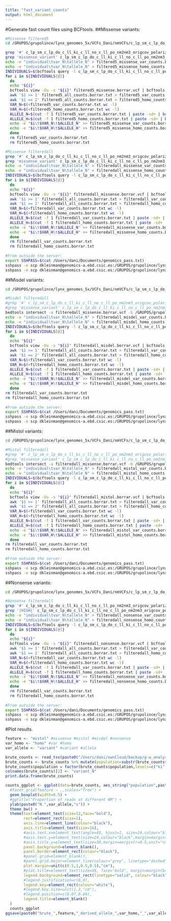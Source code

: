 ```yaml
---
title: "fast_variant_counts"
output: html_document
---
```


#Generate fast count files using BCFtools.
##Missense variants:
```bash

#Missense filtered5
cd /GRUPOS/grupolince/lynx_genomes_5x/VCFs_Dani/nmVCFs/c_lp_sm_c_lp_do_c_ll_ki_c_ll_no_c_ll_po_nm2nm3_origcov/annotation

grep '#' c_lp_sm_c_lp_do_c_ll_ki_c_ll_no_c_ll_po_nm2nm3_origcov_polarized_filtered5_SNP.lr_ann.vcf > filtered5_missense.borrar.vcf
grep 'missense_variant' c_lp_sm_c_lp_do_c_ll_ki_c_ll_no_c_ll_po_nm2nm3_origcov_polarized_filtered5_SNP.lr_ann.vcf >> filtered5_missense.borrar.vcf
echo -e "individual\tvar_N\tallele_N" > filtered5_missense_var_counts.borrar.txt
echo -e "individual\tvar_N\tallele_N" > filtered5_missense_homo_counts.borrar.txt
INDIVIDUALS=$(bcftools query -l c_lp_sm_c_lp_do_c_ll_ki_c_ll_no_c_ll_po_nm2nm3_origcov_polarized_filtered5_SNP.lr_ann.vcf)
for i in ${INDIVIDUALS[@]}
  do
  echo "${i}"
  bcftools view -Ou -s "${i}" filtered5_missense.borrar.vcf | bcftools query -f '%INFO/AC\t%INFO/AN[\t%GT]\n' > filtered5_all_counts.borrar.txt
  awk '$1 >= 1' filtered5_all_counts.borrar.txt > filtered5_var_counts.borrar.txt
  awk '$1 == 2' filtered5_all_counts.borrar.txt > filtered5_homo_counts.borrar.txt
  VAR_N=$(<filtered5_var_counts.borrar.txt wc -l)  
  VAR_H=$(<filtered5_homo_counts.borrar.txt wc -l)
  ALLELE_N=$(cut -f 1 filtered5_var_counts.borrar.txt | paste -sd+ | bc)
  ALLELE_H=$(cut -f 1 filtered5_homo_counts.borrar.txt | paste -sd+ | bc)
  echo -e "$i\t$VAR_N\t$ALLELE_N" >> filtered5_missense_var_counts.borrar.txt
  echo -e "$i\t$VAR_H\t$ALLELE_H" >> filtered5_missense_homo_counts.borrar.txt
  done
  rm filtered5_var_counts.borrar.txt
  rm filtered5_homo_counts.borrar.txt

#Missense filteredall
grep '#' c_lp_sm_c_lp_do_c_ll_ki_c_ll_no_c_ll_po_nm2nm3_origcov_polarized_filteredall_variants_SNP.lr_ann.vcf > filteredall_missense.borrar.vcf
grep 'missense_variant' c_lp_sm_c_lp_do_c_ll_ki_c_ll_no_c_ll_po_nm2nm3_origcov_polarized_filteredall_variants_SNP.lr_ann.vcf >> filteredall_missense.borrar.vcf
echo -e "individual\tvar_N\tallele_N" > filteredall_missense_var_counts.borrar.txt
echo -e "individual\tvar_N\tallele_N" > filteredall_missense_homo_counts.borrar.txt
INDIVIDUALS=$(bcftools query -l c_lp_sm_c_lp_do_c_ll_ki_c_ll_no_c_ll_po_nm2nm3_origcov_polarized_filteredall_variants_SNP.lr_ann.vcf)
for i in ${INDIVIDUALS[@]}
  do
  echo "${i}"
  bcftools view -Ou -s "${i}" filteredall_missense.borrar.vcf | bcftools query -f '%INFO/AC\t%INFO/AN[\t%GT]\n' > filteredall_all_counts.borrar.txt
  awk '$1 >= 1' filteredall_all_counts.borrar.txt > filteredall_var_counts.borrar.txt
  awk '$1 == 2' filteredall_all_counts.borrar.txt > filteredall_homo_counts.borrar.txt
  VAR_N=$(<filteredall_var_counts.borrar.txt wc -l)  
  VAR_H=$(<filteredall_homo_counts.borrar.txt wc -l)
  ALLELE_N=$(cut -f 1 filteredall_var_counts.borrar.txt | paste -sd+ | bc)
  ALLELE_H=$(cut -f 1 filteredall_homo_counts.borrar.txt | paste -sd+ | bc)
  echo -e "$i\t$VAR_N\t$ALLELE_N" >> filteredall_missense_var_counts.borrar.txt
  echo -e "$i\t$VAR_H\t$ALLELE_H" >> filteredall_missense_homo_counts.borrar.txt
  done
  rm filteredall_var_counts.borrar.txt
  rm filteredall_homo_counts.borrar.txt
  
#From outside the server:
export SSHPASS=$(cat /Users/dani/Documents/genomics_pass.txt)
sshpass -e scp dkleinman@genomics-a.ebd.csic.es:/GRUPOS/grupolince/lynx_genomes_5x/VCFs_Dani/nmVCFs/c_lp_sm_c_lp_do_c_ll_ki_c_ll_no_c_ll_po_nm2nm3_origcov/annotation/filteredall_missense_var_counts.borrar.txt /Users/dani/ownCloud/backup/g-w_analysis/genetic_load/snpeff_summary_ratios
sshpass -e scp dkleinman@genomics-a.ebd.csic.es:/GRUPOS/grupolince/lynx_genomes_5x/VCFs_Dani/nmVCFs/c_lp_sm_c_lp_do_c_ll_ki_c_ll_no_c_ll_po_nm2nm3_origcov/annotation/filteredall_missense_homo_counts.borrar.txt /Users/dani/ownCloud/backup/g-w_analysis/genetic_load/snpeff_summary_ratios
```

##Misdel variants:
```bash

cd /GRUPOS/grupolince/lynx_genomes_5x/VCFs_Dani/nmVCFs/c_lp_sm_c_lp_do_c_ll_ki_c_ll_no_c_ll_po_nm2nm3_origcov/annotation

#Misdel filteredall
#grep '#' c_lp_sm_c_lp_do_c_ll_ki_c_ll_no_c_ll_po_nm2nm3_origcov_polarized_filteredall_variants_SNP.lr_ann.vcf > filteredall_missense.borrar.vcf
#grep 'missense_variant' c_lp_sm_c_lp_do_c_ll_ki_c_ll_no_c_ll_po_nm2nm3_origcov_polarized_filteredall_variants_SNP.lr_ann.vcf >> filteredall_missense.borrar.vcf
bedtools intersect -a filteredall_missense.borrar.vcf -b /GRUPOS/grupolince/lynx_genomes_5x/VCFs_Dani/nmVCFs/c_lp_sm_c_lp_do_c_ll_ki_c_ll_no_c_ll_po_nm2nm3_origcov/annotation/provean/missense_variants_provean_scores_deleterious.txt -header > filteredall_misdel.borrar.vcf
echo -e "individual\tvar_N\tallele_N" > filteredall_misdel_var_counts.borrar.txt
echo -e "individual\tvar_N\tallele_N" > filteredall_misdel_homo_counts.borrar.txt
INDIVIDUALS=$(bcftools query -l c_lp_sm_c_lp_do_c_ll_ki_c_ll_no_c_ll_po_nm2nm3_origcov_polarized_filteredall_variants_SNP.lr_ann.vcf)
for i in ${INDIVIDUALS[@]}
  do
  echo "${i}"
  bcftools view -Ou -s "${i}" filteredall_misdel.borrar.vcf | bcftools query -f '%INFO/AC\t%INFO/AN[\t%GT]\n' > filteredall_all_counts.borrar.txt
  awk '$1 >= 1' filteredall_all_counts.borrar.txt > filteredall_var_counts.borrar.txt
  awk '$1 == 2' filteredall_all_counts.borrar.txt > filteredall_homo_counts.borrar.txt
  VAR_N=$(<filteredall_var_counts.borrar.txt wc -l)  
  VAR_H=$(<filteredall_homo_counts.borrar.txt wc -l)
  ALLELE_N=$(cut -f 1 filteredall_var_counts.borrar.txt | paste -sd+ | bc)
  ALLELE_H=$(cut -f 1 filteredall_homo_counts.borrar.txt | paste -sd+ | bc)
  echo -e "$i\t$VAR_N\t$ALLELE_N" >> filteredall_misdel_var_counts.borrar.txt
  echo -e "$i\t$VAR_H\t$ALLELE_H" >> filteredall_misdel_homo_counts.borrar.txt
  done
rm filteredall_var_counts.borrar.txt
rm filteredall_homo_counts.borrar.txt
  
#From outside the server:
export SSHPASS=$(cat /Users/dani/Documents/genomics_pass.txt)
sshpass -e scp dkleinman@genomics-a.ebd.csic.es:/GRUPOS/grupolince/lynx_genomes_5x/VCFs_Dani/nmVCFs/c_lp_sm_c_lp_do_c_ll_ki_c_ll_no_c_ll_po_nm2nm3_origcov/annotation/filteredall_misdel_var_counts.borrar.txt /Users/dani/ownCloud/backup/g-w_analysis/genetic_load/snpeff_summary_ratios
sshpass -e scp dkleinman@genomics-a.ebd.csic.es:/GRUPOS/grupolince/lynx_genomes_5x/VCFs_Dani/nmVCFs/c_lp_sm_c_lp_do_c_ll_ki_c_ll_no_c_ll_po_nm2nm3_origcov/annotation/filteredall_misdel_homo_counts.borrar.txt /Users/dani/ownCloud/backup/g-w_analysis/genetic_load/snpeff_summary_ratios

```

##Mistol variants:
```bash

cd /GRUPOS/grupolince/lynx_genomes_5x/VCFs_Dani/nmVCFs/c_lp_sm_c_lp_do_c_ll_ki_c_ll_no_c_ll_po_nm2nm3_origcov/annotation

#Mistol filteredall
#grep '#' c_lp_sm_c_lp_do_c_ll_ki_c_ll_no_c_ll_po_nm2nm3_origcov_polarized_filteredall_variants_SNP.lr_ann.vcf > filteredall_missense.borrar.vcf
#grep 'missense_variant' c_lp_sm_c_lp_do_c_ll_ki_c_ll_no_c_ll_po_nm2nm3_origcov_polarized_filteredall_variants_SNP.lr_ann.vcf >> filteredall_missense.borrar.vcf
bedtools intersect -a filteredall_missense.borrar.vcf -b /GRUPOS/grupolince/lynx_genomes_5x/VCFs_Dani/nmVCFs/c_lp_sm_c_lp_do_c_ll_ki_c_ll_no_c_ll_po_nm2nm3_origcov/annotation/provean/missense_variants_provean_scores_tolerated.txt -header > filteredall_mistol.borrar.vcf
echo -e "individual\tvar_N\tallele_N" > filteredall_mistol_var_counts.borrar.txt
echo -e "individual\tvar_N\tallele_N" > filteredall_mistol_homo_counts.borrar.txt
INDIVIDUALS=$(bcftools query -l c_lp_sm_c_lp_do_c_ll_ki_c_ll_no_c_ll_po_nm2nm3_origcov_polarized_filteredall_variants_SNP.lr_ann.vcf)
for i in ${INDIVIDUALS[@]}
  do
  echo "${i}"
  bcftools view -Ou -s "${i}" filteredall_mistol.borrar.vcf | bcftools query -f '%INFO/AC\t%INFO/AN[\t%GT]\n' > filteredall_all_counts.borrar.txt
  awk '$1 >= 1' filteredall_all_counts.borrar.txt > filteredall_var_counts.borrar.txt
  awk '$1 == 2' filteredall_all_counts.borrar.txt > filteredall_homo_counts.borrar.txt
  VAR_N=$(<filteredall_var_counts.borrar.txt wc -l)  
  VAR_H=$(<filteredall_homo_counts.borrar.txt wc -l)
  ALLELE_N=$(cut -f 1 filteredall_var_counts.borrar.txt | paste -sd+ | bc)
  ALLELE_H=$(cut -f 1 filteredall_homo_counts.borrar.txt | paste -sd+ | bc)
  echo -e "$i\t$VAR_N\t$ALLELE_N" >> filteredall_mistol_var_counts.borrar.txt
  echo -e "$i\t$VAR_H\t$ALLELE_H" >> filteredall_mistol_homo_counts.borrar.txt
  done
rm filteredall_var_counts.borrar.txt
rm filteredall_homo_counts.borrar.txt
  
#From outside the server:
export SSHPASS=$(cat /Users/dani/Documents/genomics_pass.txt)
sshpass -e scp dkleinman@genomics-a.ebd.csic.es:/GRUPOS/grupolince/lynx_genomes_5x/VCFs_Dani/nmVCFs/c_lp_sm_c_lp_do_c_ll_ki_c_ll_no_c_ll_po_nm2nm3_origcov/annotation/filteredall_mistol_var_counts.borrar.txt /Users/dani/ownCloud/backup/g-w_analysis/genetic_load/snpeff_summary_ratios
sshpass -e scp dkleinman@genomics-a.ebd.csic.es:/GRUPOS/grupolince/lynx_genomes_5x/VCFs_Dani/nmVCFs/c_lp_sm_c_lp_do_c_ll_ki_c_ll_no_c_ll_po_nm2nm3_origcov/annotation/filteredall_mistol_homo_counts.borrar.txt /Users/dani/ownCloud/backup/g-w_analysis/genetic_load/snpeff_summary_ratios

```

##Nonsense variants:
```bash

cd /GRUPOS/grupolince/lynx_genomes_5x/VCFs_Dani/nmVCFs/c_lp_sm_c_lp_do_c_ll_ki_c_ll_no_c_ll_po_nm2nm3_origcov/annotation

#Nonsense filteredall
grep '#' c_lp_sm_c_lp_do_c_ll_ki_c_ll_no_c_ll_po_nm2nm3_origcov_polarized_filteredall_variants_SNP.lr_ann.vcf > filteredall_nonsense.borrar.vcf
grep '|HIGH|' c_lp_sm_c_lp_do_c_ll_ki_c_ll_no_c_ll_po_nm2nm3_origcov_polarized_filteredall_variants_SNP.lr_ann.vcf >> filteredall_nonsense.borrar.vcf
echo -e "individual\tvar_N\tallele_N" > filteredall_nonsense_var_counts.borrar.txt
echo -e "individual\tvar_N\tallele_N" > filteredall_nonsense_homo_counts.borrar.txt
INDIVIDUALS=$(bcftools query -l c_lp_sm_c_lp_do_c_ll_ki_c_ll_no_c_ll_po_nm2nm3_origcov_polarized_filteredall_variants_SNP.lr_ann.vcf)
for i in ${INDIVIDUALS[@]}
  do
  echo "${i}"
  bcftools view -Ou -s "${i}" filteredall_nonsense.borrar.vcf | bcftools query -f '%INFO/AC\t%INFO/AN[\t%GT]\n' > filteredall_all_counts.borrar.txt
  awk '$1 >= 1' filteredall_all_counts.borrar.txt > filteredall_var_counts.borrar.txt
  awk '$1 == 2' filteredall_all_counts.borrar.txt > filteredall_homo_counts.borrar.txt
  VAR_N=$(<filteredall_var_counts.borrar.txt wc -l)  
  VAR_H=$(<filteredall_homo_counts.borrar.txt wc -l)
  ALLELE_N=$(cut -f 1 filteredall_var_counts.borrar.txt | paste -sd+ | bc)
  ALLELE_H=$(cut -f 1 filteredall_homo_counts.borrar.txt | paste -sd+ | bc)
  echo -e "$i\t$VAR_N\t$ALLELE_N" >> filteredall_nonsense_var_counts.borrar.txt
  echo -e "$i\t$VAR_H\t$ALLELE_H" >> filteredall_nonsense_homo_counts.borrar.txt
  done
  rm filteredall_var_counts.borrar.txt
  rm filteredall_homo_counts.borrar.txt
  
#From outside the server:
export SSHPASS=$(cat /Users/dani/Documents/genomics_pass.txt)
sshpass -e scp dkleinman@genomics-a.ebd.csic.es:/GRUPOS/grupolince/lynx_genomes_5x/VCFs_Dani/nmVCFs/c_lp_sm_c_lp_do_c_ll_ki_c_ll_no_c_ll_po_nm2nm3_origcov/annotation/filteredall_nonsense_var_counts.borrar.txt /Users/dani/ownCloud/backup/g-w_analysis/genetic_load/snpeff_summary_ratios
sshpass -e scp dkleinman@genomics-a.ebd.csic.es:/GRUPOS/grupolince/lynx_genomes_5x/VCFs_Dani/nmVCFs/c_lp_sm_c_lp_do_c_ll_ki_c_ll_no_c_ll_po_nm2nm3_origcov/annotation/filteredall_nonsense_homo_counts.borrar.txt /Users/dani/ownCloud/backup/g-w_analysis/genetic_load/snpeff_summary_ratios

```

#Plot results.
```r

feature <- "mistol" #missense #mistol #misdel #nonsense
var_homo <- "homo" #var #homo
var_allele <- "variant" #variant #allele

brute_counts <- read_tsv(paste0("/Users/dani/ownCloud/backup/g-w_analysis/genetic_load/snpeff_summary_ratios/filteredall_",feature,"_",var_homo,"_counts.borrar.txt"))
brute_counts <- brute_counts %>% mutate(population=substr(brute_counts$individual,6,7))
brute_counts$population = factor(brute_counts$population,levels=c("ki","no","po","sm","do"))
colnames(brute_counts)[2] <- "variant_N"
print.data.frame(brute_counts)

counts_ggplot <- ggplot(data=brute_counts, aes_string("population",paste0(var_allele,"_N"),colour="population")) +
  #facet_grid(feature ~ .,scales="free") +
  geom_boxplot(width=0.5) +
  #ggtitle("Proportion of reads at different NM") +
  ylab(paste0("N ",var_allele,"s")) +
  theme_bw() +
  theme(text=element_text(size=12,face="bold"),
        rect=element_rect(size=1),
        axis.line=element_line(colour="black"),
        axis.title=element_text(size=16),
        #axis.text.x=element_text(angle=45, hjust=1, size=24,colour="black"),
        #axis.text.y=element_text(size=24,colour="black",margin=margin(t=0.5,unit="cm")),
        #axis.title.y=element_text(size=30,margin=margin(r=0.5,unit="cm")),
        panel.background=element_blank(),
        panel.border=element_rect(colour="black"),
        #panel.grid=element_blank(),
        #panel.grid.major=element_line(colour="grey", linetype="dashed", size=0.4),
        plot.margin=unit(c(0.5,1,0.5,0.5),"cm"),
        #plot.title=element_text(size=36, face="bold", margin=margin(b=0.5, unit="cm")),
        legend.background=element_rect(linetype="solid", colour="black", size=.5),
        #legend.justification=c(0,0),
        legend.key=element_rect(colour="white"),
        #legend.key.size=unit(1.3,"cm"),
        #legend.position=c(0.07,0.84),
        legend.title=element_blank()
  )
  counts_ggplot
ggsave(paste0("brute_",feature,"_derived_allele_",var_homo,"_",var_allele,"_counts.pdf"), width=15, height=10, units="cm", device="pdf", path="/Users/dani/ownCloud/backup/g-w_analysis/genetic_load/snpeff_summary_ratios/")

```
